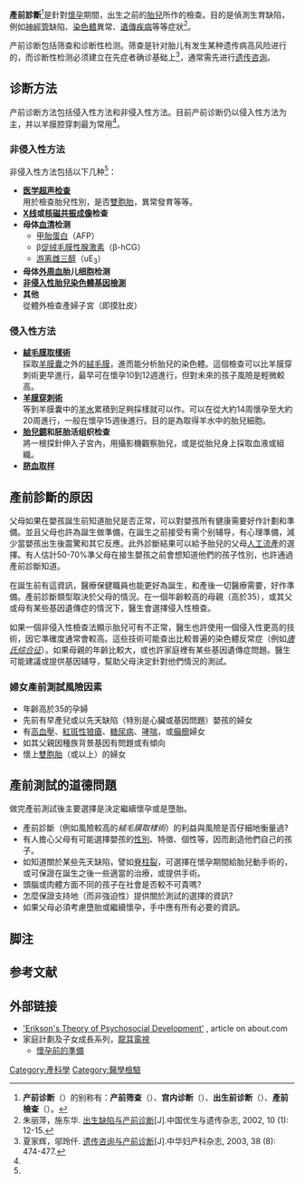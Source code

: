 {{多個問題|
{{expand language|1=en|page=|time=2019-09-10T08:36:58+00:00}}
{{refimprove|time=2019-09-10T08:36:58+00:00}}
}}
{{medical}}
'''產前診斷'''<ref name="name" group="注">'''产前诊断'''（{{lang-en|prenatal diagnosis}}）的别称有：'''产前筛查'''（{{lang-en|prenatal screening}}）、'''宫内诊断'''（{{lang-en|intrauterine diagnosis}}）、'''出生前诊断'''（{{lang-en|antenatal diagnosis}}）、'''產前檢查'''（{{lang-en|prenatal checkup}}）。</ref>是針對[[懷孕|懷孕]]期間，出生之前的[[胎兒|胎兒]]所作的檢查。目的是偵測生育缺陷，例如[[神經管|神經管]]缺陷、[[染色體|染色體]]異常、[[遺傳疾病|遺傳疾病]]等等症狀<ref name="zhu&shi">朱丽萍，施东华. [http://www.lw23.com/pdf_a1cffe6f-dc27-45fe-9009-4980efdeff8d/lunwen.pdf 出生缺陷与产前诊断]{{dead link|date=2018年3月 |bot=InternetArchiveBot |fix-attempted=yes }}[J].中国优生与遗传杂志, 2002, 10 (1): 12-15.</ref>。

产前诊断包括筛查和诊断性检测。筛查是针对胎儿有发生某种遗传病高风险进行的，而诊断性检测必须建立在先症者确诊基础上<ref name="xia&wu">夏家辉，邬玲仟. [http://www.cnlmg.com/cn/item_page/Articles/s318.pdf 遗传咨询与产前诊断]{{Dead link|date=2018年6月 |bot=InternetArchiveBot |fix-attempted=no }}[J].中华妇产科杂志, 2003, 38 (8): 474-477.</ref>，通常需先进行[[遗传咨询|遗传咨询]]。

== 诊断方法 ==
产前诊断方法包括侵入性方法和非侵入性方法。目前产前诊断仍以侵入性方法为主，并以羊膜腔穿刺最为常用<ref name="xia&wu" />。

=== 非侵入性方法 ===

非侵入性方法包括以下几种<ref name="zhu&shi" />：
* '''[[医学超声检查|医学超声检查]]'''<br />用於檢查胎兒性別，是否[[雙胞胎|雙胞胎]]，異常發育等等。
* '''[[X线|X线]]或[[核磁共振成像|核磁共振成像]]检查'''
* '''母体[[血清|血清]]检测'''
** [[甲胎蛋白|甲胎蛋白]]（AFP）
** β[[促绒毛膜性腺激素|促绒毛膜性腺激素]]（β-hCG）
** [[游离雌三醇|游离雌三醇]]（uE<sub>3</sub>）
* '''母体[[外周血|外周血]]胎儿细胞检测'''
* '''[[非侵入性胎兒染色體基因檢測|非侵入性胎兒染色體基因檢測]]'''
* '''其他'''<br />從體外檢查產婦子宮（即摸肚皮）

=== 侵入性方法 ===
* '''[[絨毛膜取樣術|絨毛膜取樣術]]'''<br />採取[[羊膜囊|羊膜囊]]之外的[[絨毛膜|絨毛膜]]，進而能分析胎兒的染色體。這個檢查可以比羊膜穿刺術更早進行，最早可在懷孕10到12週進行，但對未來的孩子風險是輕微較高。
* '''[[羊膜穿刺術|羊膜穿刺術]]'''<br />等到羊膜囊中的[[羊水|羊水]]累積到足夠採樣就可以作。可以在從大約14周懷孕至大約20周進行，一般在懷孕15週後進行。目的是為取得羊水中的胎兒細胞。
* '''[[胎兒鏡|胎兒鏡]]和胚胎活组织检查'''<br />將一根探針伸入子宮內，用攝影機觀察胎兒，或是從胎兒身上採取血液或組織。
* '''[[脐血取样|脐血取样]]'''

== 產前診斷的原因 ==
父母如果在嬰孩誕生前知道胎兒是否正常，可以對嬰孩所有健康需要好作計劃和準備。並且父母也許為誕生做準備，在誕生之前接受有需个别辅导，有心理準備，減少當嬰孩出生後震驚和其它反應。此外診斷結果可以給予胎兒的父母[[墮胎|人工流產]]的選擇。有人估計50-70%準父母在接生嬰孩之前會想知道他們的孩子性別，也許通過產前診斷知道。 

在誕生前有這資訊，醫療保健職員也能更好為誕生，和產後一切醫療需要，好作準備。產前診斷類型取決於父母的情況。在一個年齡較高的母親（高於35），或其父或母有某些基因遺傳症的情況下，醫生會選擇侵入性檢查。

如果一個非侵入性檢查法顯示胎兒可有不正常，醫生也許使用一個侵入性更高的技術，因它準確度通常會較高。這些技術可能查出比較普遍的染色體反常症（例如''[[唐氏综合征|唐氏综合征]]''）。如果母親的年齡比較大，或也許家庭裡有某些基因遺傳症問題。醫生可能建議或提供基因辅导，幫助父母決定針對他們情況的測試。

=== 婦女產前測試風險因素 ===
* 年齡高於35的孕婦
* 先前有早產兒或以先天缺陷（特別是心臟或基因問題）嬰孩的婦女
* 有[[高血壓|高血壓]]、[[紅斑性狼瘡|紅斑性狼瘡]]、[[糖尿病|糖尿病]]、[[哮喘|哮喘]]，或[[癲癇|癲癇]]婦女
* 如其父親因種族背景基因有問題或有傾向
* 懷上[[雙胞胎|雙胞胎]]（或以上）的婦女

== 產前測試的道德問題 ==
做完產前測試後主要選擇是決定繼續懷孕或是墮胎。
* 產前診斷（例如風險較高的''絨毛膜取樣術''）的利益與風險是否仔細地衡量過? 
* 有人擔心父母有可能選擇嬰孩的[[性別選擇|性別]]、特徵、個性等，因而創造他們自己的孩子。
* 如知道關於某些先天缺陷，譬如[[脊柱裂|脊柱裂]]，可選擇在懷孕期間給胎兒動手術的，或可保證在誕生之後一些適當的治療，或提供手術。
* 頭腦或肉體方面不同的孩子在社會是否較不可貴嗎? 
* 怎麼保證支持地（而非強迫性）提供關於測試的選擇的資訊?
* 如果父母必須考慮墮胎或繼續懷孕，手中應有所有必要的資訊。

{{Wikisource|产前诊断技术管理办法|《产前诊断技术管理办法》}}
{{Wikisource|卫生部关于印发《产前诊断技术管理办法》相关配套文件的通知}}

== 脚注 ==
{{Reflist|group="注"}}

== 参考文献 ==
{{Reflist}}

== 外部链接 ==
* [http://psychology.about.com/od/theoriesofpersonality/a/psychosocial.htm 'Erikson's Theory of Psychosocial Development'] {{Wayback|url=http://psychology.about.com/od/theoriesofpersonality/a/psychosocial.htm |date=20101125071703 }}, article on about.com
* 家庭計劃及子女成長系列，[[龍耳電視|龍耳電視]]
** [http://www.silencetv.hk/program/%E5%AE%B6%E5%BA%AD%E8%A8%88%E5%8A%83%E5%8F%8A%E5%AD%90%E5%A5%B3%E6%88%90%E9%95%B7%E7%B3%BB%E5%88%971%EF%BC%9A%E5%AE%B6%E5%BA%AD%E8%A8%88%E5%8A%83/ 懷孕前的準備] {{Wayback|url=http://www.silencetv.hk/program/%E5%AE%B6%E5%BA%AD%E8%A8%88%E5%8A%83%E5%8F%8A%E5%AD%90%E5%A5%B3%E6%88%90%E9%95%B7%E7%B3%BB%E5%88%971%EF%BC%9A%E5%AE%B6%E5%BA%AD%E8%A8%88%E5%8A%83/ |date=20200510003923 }}

{{懷孕和分娩}}
{{Authority control}}
[[Category:產科學|Category:產科學]]
[[Category:醫學檢驗|Category:醫學檢驗]]